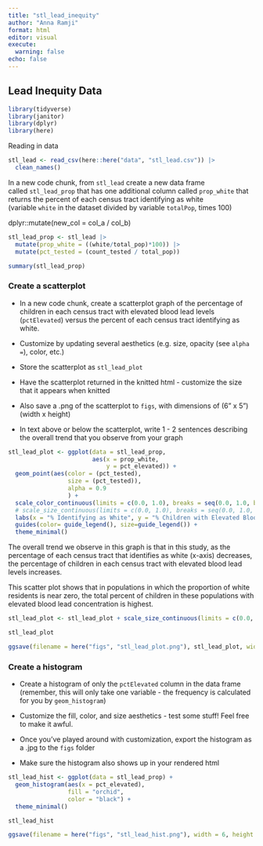 ```yaml
---
title: "stl_lead_inequity"
author: "Anna Ramji"
format: html
editor: visual
execute:
  warning: false
echo: false
---
```


## Lead Inequity Data

```r
library(tidyverse)
library(janitor)
library(dplyr)
library(here)
```

Reading in data

```r
stl_lead <- read_csv(here::here("data", "stl_lead.csv")) |> 
  clean_names()
```

In a new code chunk, from `stl_lead` create a new data frame called `stl_lead_prop` that has one additional column called `prop_white` that returns the percent of each census tract identifying as white (variable `white` in the dataset divided by variable `totalPop`, times 100)

dplyr::mutate(new_col = col_a / col_b)

```r
stl_lead_prop <- stl_lead |> 
  mutate(prop_white = ((white/total_pop)*100)) |> 
  mutate(pct_tested = (count_tested / total_pop))


```

```r
summary(stl_lead_prop)
```

### **Create a scatterplot**

-   In a new code chunk, create a scatterplot graph of the percentage of children in each census tract with elevated blood lead levels (`pctElevated`) versus the percent of each census tract identifying as white.

-   Customize by updating several aesthetics (e.g. size, opacity (see `alpha =`), color, etc.)

-   Store the scatterplot as `stl_lead_plot`

-   Have the scatterplot returned in the knitted html - customize the size that it appears when knitted

-   Also save a .png of the scatterplot to `figs`, with dimensions of (6" x 5") (width x height)

-   In text above or below the scatterplot, write 1 - 2 sentences describing the overall trend that you observe from your graph

```r
stl_lead_plot <- ggplot(data = stl_lead_prop, 
                        aes(x = prop_white, 
                            y = pct_elevated)) +
  geom_point(aes(color = (pct_tested),
                 size = (pct_tested)), 
                 alpha = 0.9
                 ) +
  scale_color_continuous(limits = c(0.0, 1.0), breaks = seq(0.0, 1.0, by = 0.1)) +
  # scale_size_continuous(limits = c(0.0, 1.0), breaks = seq(0.0, 1.0, by = 0.1)) +
  labs(x = "% Identifying as White", y = "% Children with Elevated Blood Lead Levels") +
  guides(color= guide_legend(), size=guide_legend()) +
  theme_minimal()
```

The overall trend we observe in this graph is that in this study, as the percentage of each census tract that identifies as white (x-axis) decreases, the percentage of children in each census tract with elevated blood lead levels increases.

This scatter plot shows that in populations in which the proportion of white residents is near zero, the total percent of children in these populations with elevated blood lead concentration is highest.

```r
stl_lead_plot <- stl_lead_plot + scale_size_continuous(limits = c(0.0, 1.0), breaks = seq(0.0, 1.0, by = 0.1)) 

stl_lead_plot

ggsave(filename = here("figs", "stl_lead_plot.png"), stl_lead_plot, width = 6, height = 5)
```

### **Create a histogram**

-   Create a histogram of only the `pctElevated` column in the data frame (remember, this will only take one variable - the frequency is calculated for you by `geom_histogram`)

-   Customize the fill, color, and size aesthetics - test some stuff! Feel free to make it awful.

-   Once you've played around with customization, export the histogram as a .jpg to the `figs` folder

-   Make sure the histogram also shows up in your rendered html

```r
stl_lead_hist <- ggplot(data = stl_lead_prop) +
  geom_histogram(aes(x = pct_elevated),
                 fill = "orchid",
                 color = "black") +
  theme_minimal()

stl_lead_hist

ggsave(filename = here("figs", "stl_lead_hist.png"), width = 6, height = 5)
```
